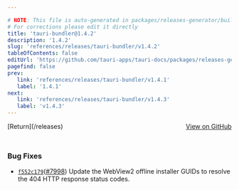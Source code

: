 ```yaml
---

# NOTE: This file is auto-generated in packages/releases-generator/build.ts
# For corrections please edit it directly
title: 'tauri-bundler@1.4.2'
description: '1.4.2'
slug: 'references/releases/tauri-bundler/v1.4.2'
tableOfContents: false
editUrl: 'https://github.com/tauri-apps/tauri-docs/packages/releases-generator/build.ts'
pagefind: false
prev:
   link: 'references/releases/tauri-bundler/v1.4.1'
   label: '1.4.1'
next:
   link: 'references/releases/tauri-bundler/v1.4.3'
   label: 'v1.4.3'
---
```


<div style="margin-bottom:3rem; display: flex; justify-content: space-between; align-items: center"><span>[Return](/releases)</span><span><a href="https://github.com/tauri-apps/tauri/releases/tag/tauri-bundler-v1.4.2">View on GitHub</a></span></div>

### Bug Fixes

- [`f552c179`](https://www.github.com/tauri-apps/tauri/commit/f552c1796a61a5cfd51fad6d616bea3164b48a21)([#7998](https://www.github.com/tauri-apps/tauri/pull/7998)) Update the WebView2 offline installer GUIDs to resolve the 404 HTTP response status codes.

